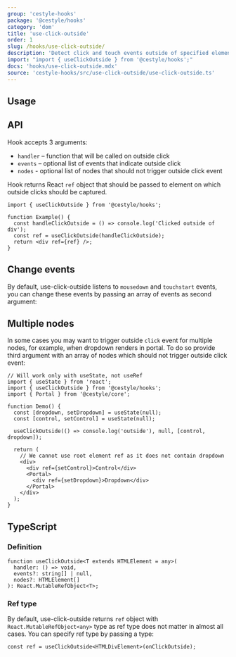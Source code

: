 ```yaml
---
group: 'cestyle-hooks'
package: '@cestyle/hooks'
category: 'dom'
title: 'use-click-outside'
order: 1
slug: /hooks/use-click-outside/
description: 'Detect click and touch events outside of specified element'
import: "import { useClickOutside } from '@cestyle/hooks';"
docs: 'hooks/use-click-outside.mdx'
source: 'cestyle-hooks/src/use-click-outside/use-click-outside.ts'
---
```



## Usage

<Demo data={HooksDemos.useClickOutsideUsage} />

## API

Hook accepts 3 arguments:

- `handler` – function that will be called on outside click
- `events` – optional list of events that indicate outside click
- `nodes` - optional list of nodes that should not trigger outside click event

Hook returns React `ref` object that should be passed to element on which outside clicks should be captured.

```tsx
import { useClickOutside } from '@cestyle/hooks';

function Example() {
  const handleClickOutside = () => console.log('Clicked outside of div');
  const ref = useClickOutside(handleClickOutside);
  return <div ref={ref} />;
}
```

## Change events

By default, use-click-outside listens to `mousedown` and `touchstart` events,
you can change these events by passing an array of events as second argument:

<Demo data={HooksDemos.useClickOutsideEvents} />

## Multiple nodes

In some cases you may want to trigger outside `click` event for multiple nodes, for example, when dropdown renders in portal.
To do so provide third argument with an array of nodes which should not trigger outside click event:

```tsx
// Will work only with useState, not useRef
import { useState } from 'react';
import { useClickOutside } from '@cestyle/hooks';
import { Portal } from '@cestyle/core';

function Demo() {
  const [dropdown, setDropdown] = useState(null);
  const [control, setControl] = useState(null);

  useClickOutside(() => console.log('outside'), null, [control, dropdown]);

  return (
    // We cannot use root element ref as it does not contain dropdown
    <div>
      <div ref={setControl}>Control</div>
      <Portal>
        <div ref={setDropdown}>Dropdown</div>
      </Portal>
    </div>
  );
}
```

## TypeScript

### Definition

```tsx
function useClickOutside<T extends HTMLElement = any>(
  handler: () => void,
  events?: string[] | null,
  nodes?: HTMLElement[]
): React.MutableRefObject<T>;
```

### Ref type

By default, use-click-outside returns `ref` object with `React.MutableRefObject<any>` type
as ref type does not matter in almost all cases. You can specify ref type by passing a type:

```tsx
const ref = useClickOutside<HTMLDivElement>(onClickOutside);
```
